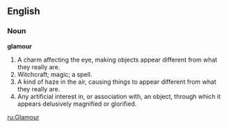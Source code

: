 ==English==

===Noun===

'''glamour'''

#A charm affecting the eye, making objects appear different from what they really are.
#Witchcraft; magic; a spell.
#A kind of haze in the air, causing things to appear different from what they really are.
#Any artificial interest in, or association with, an object, through which it appears delusively magnified or glorified.

[[ru:Glamour]]